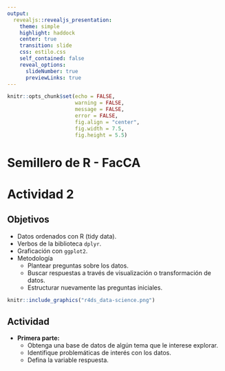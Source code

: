 ```yaml
---
output: 
  revealjs::revealjs_presentation:
    theme: simple
    highlight: haddock
    center: true
    transition: slide
    css: estilo.css
    self_contained: false
    reveal_options:
      slideNumber: true
      previewLinks: true
---
```


```r
knitr::opts_chunk$set(echo = FALSE,
                      warning = FALSE,
                      message = FALSE,
                      error = FALSE,
                      fig.align = "center",
                      fig.width = 7.5,
                      fig.height = 5.5)
```

# Semillero de R - FacCA {data-background="fondo1.png"}

# Actividad 2 {data-background="descarga2.png"}

## Objetivos {data-background="descarga2.png"}

  - Datos ordenados con R (tidy data).
  - Verbos de la biblioteca `dplyr`.
  - Graficación con `ggplot2`.
  - Metodología
      - Plantear preguntas sobre los datos.
      - Buscar respuestas a través de visualización o transformación de datos.
      - Estructurar nuevamente las preguntas iniciales.

```r
knitr::include_graphics("r4ds_data-science.png")
```  

## Actividad {data-background="descarga2.png"}

  - **Primera parte:**
      - Obtenga una base de datos de algún tema que le interese explorar.
      - Identifique problemáticas de interés con los datos.
      - Defina la variable respuesta.